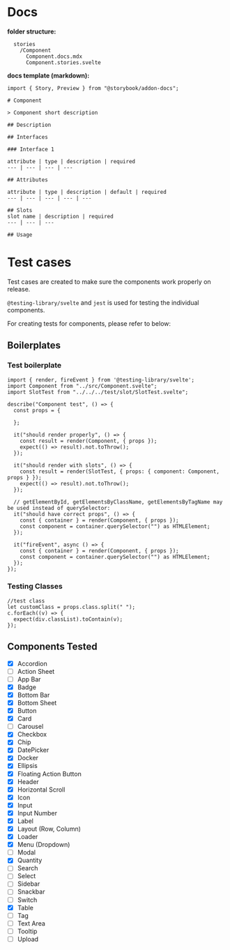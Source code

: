 
<Meta title="Docs/Templates" />

# Docs

**folder structure:**
```
  stories
    /Component
      Component.docs.mdx
      Component.stories.svelte
```

**docs template (markdown):**
```
import { Story, Preview } from "@storybook/addon-docs";

# Component

> Component short description

## Description

## Interfaces

### Interface 1

attribute | type | description | required
--- | --- | --- | ---

## Attributes

attribute | type | description | default | required
--- | --- | --- | --- | ---

## Slots
slot name | description | required
--- | --- | ---

## Usage

```

# Test cases

Test cases are created to make sure the components work properly on release.

`@testing-library/svelte` and `jest` is used for testing the individual components.

For creating tests for components, please refer to below:

## Boilerplates

### Test boilerplate
```
import { render, fireEvent } from '@testing-library/svelte';
import Component from "../src/Component.svelte";
import SlotTest from "../../../test/slot/SlotTest.svelte";

describe("Component test", () => {
  const props = {

  };

  it("should render properly", () => {
    const result = render(Component, { props });
    expect(() => result).not.toThrow();
  });

  it("should render with slots", () => {
    const result = render(SlotTest, { props: { component: Component, props } });
    expect(() => result).not.toThrow();
  });

  // getElementById, getElementsByClassName, getElementsByTagName may be used instead of querySelector:
  it("should have correct props", () => {
    const { container } = render(Component, { props });
    const component = container.querySelector("") as HTMLElement;
  });

  it("fireEvent", async () => {
    const { container } = render(Component, { props });
    const component = container.querySelector("") as HTMLElement;
  });
});
```

### Testing Classes
```
//test class
let customClass = props.class.split(" ");
c.forEach((v) => {
  expect(div.classList).toContain(v);
});
```

## Components Tested

- [x] Accordion
- [ ] Action Sheet
- [ ] App Bar
- [x] Badge
- [x] Bottom Bar
- [x] Bottom Sheet
- [x] Button
- [x] Card
- [ ] Carousel
- [x] Checkbox
- [x] Chip
- [x] DatePicker
- [x] Docker
- [x] Ellipsis
- [x] Floating Action Button
- [x] Header
- [x] Horizontal Scroll
- [x] Icon
- [x] Input
- [x] Input Number
- [x] Label
- [x] Layout (Row, Column)
- [x] Loader
- [x] Menu (Dropdown)
- [ ] Modal
- [x] Quantity
- [ ] Search
- [ ] Select
- [ ] Sidebar
- [ ] Snackbar
- [ ] Switch
- [x] Table
- [ ] Tag
- [ ] Text Area
- [ ] Tooltip
- [ ] Upload